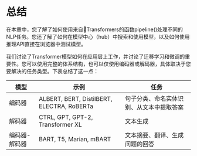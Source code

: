 # 总结

在本章中，您了解了如何使用来自🤗Transformers的函数pipeline()处理不同的NLP任务。您还了解了如何在模型中心（hub）中搜索和使用模型，以及如何使用推理API直接在浏览器中测试模型。

我们讨论了Transformer模型如何在应用层上工作，并讨论了迁移学习和微调的重要性。您可以使用完整的体系结构，也可以仅使用编码器或解码器，具体取决于您要解决的任务类型。下表总结了这一点：

|  模型   | 示例  | 任务|
|  ----  | ----  |----|
| 编码器  | ALBERT, BERT, DistilBERT, ELECTRA, RoBERTa	|句子分类、命名实体识别、从文本中提取答案|
| 解码器  | CTRL, GPT, GPT-2, Transformer XL	 |文本生成|
| 编码器-解码器  | BART, T5, Marian, mBART	 |文本摘要、翻译、生成问题的回答|
